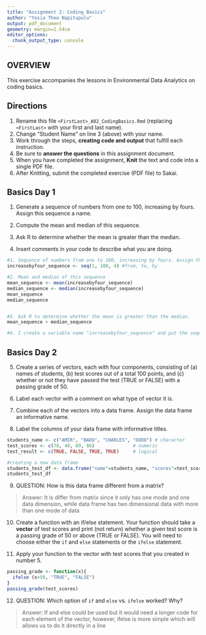 ```yaml
---
title: "Assignment 2: Coding Basics"
author: "Yosia Theo Napitupulu"
output: pdf_document
geometry: margin=2.54cm
editor_options: 
  chunk_output_type: console
---
```


## OVERVIEW

This exercise accompanies the lessons in Environmental Data Analytics on coding basics.

## Directions

1.  Rename this file `<FirstLast>_A02_CodingBasics.Rmd` (replacing `<FirstLast>` with your first and last name).
2.  Change "Student Name" on line 3 (above) with your name.
3.  Work through the steps, **creating code and output** that fulfill each instruction.
4.  Be sure to **answer the questions** in this assignment document.
5.  When you have completed the assignment, **Knit** the text and code into a single PDF file.
6.  After Knitting, submit the completed exercise (PDF file) to Sakai.

## Basics Day 1

1.  Generate a sequence of numbers from one to 100, increasing by fours. Assign this sequence a name.

2.  Compute the mean and median of this sequence.

3.  Ask R to determine whether the mean is greater than the median.

4.  Insert comments in your code to describe what you are doing.

```r
#1. Sequence of numbers from one to 100, increasing by fours. Assign this sequence a name
increasebyfour_sequence <- seq(1, 100, 4) #from, to, by

#2. Mean and median of this sequence
mean_sequence <- mean(increasebyfour_sequence)
median_sequence <- median(increasebyfour_sequence)
mean_sequence
median_sequence


#3. Ask R to determine whether the mean is greater than the median.
mean_sequence > median_sequence

#4. I create a variable name "increasebyfour_sequence" and put the sequence into it, calculate the mean and median, then asking R to determine whether mean is greater than the median by doing a conditional statement

```

## Basics Day 2

5.  Create a series of vectors, each with four components, consisting of (a) names of students, (b) test scores out of a total 100 points, and (c) whether or not they have passed the test (TRUE or FALSE) with a passing grade of 50.

6.  Label each vector with a comment on what type of vector it is.

7.  Combine each of the vectors into a data frame. Assign the data frame an informative name.

8.  Label the columns of your data frame with informative titles.

```r
students_name <- c("AMIR", "BADU", "CHARLES", "DODO") # character
test_scores <- c(78, 48, 89, 86)              # numeric
test_result <- c(TRUE, FALSE, TRUE, TRUE)     # logical

#creating a new data frame
students_test_df <- data.frame("name"=students_name, "scores"=test_scores, "result"=test_result)
students_test_df
```

9.  QUESTION: How is this data frame different from a matrix?

> Answer: It is differ from matrix since it only has one mode and one data dimension, while data frame has two dimensional data with more than one mode of data

10. Create a function with an if/else statement. Your function should take a **vector** of test scores and print (not return) whether a given test score is a passing grade of 50 or above (TRUE or FALSE). You will need to choose either the `if` and `else` statements or the `ifelse` statement. 

11. Apply your function to the vector with test scores that you created in number 5.

```r
passing_grade <- function(x){
  ifelse (x>50, "TRUE", "FALSE")
}
passing_grade(test_scores)
```

12. QUESTION: Which option of `if` and `else` vs. `ifelse` worked? Why?

> Answer: If and else could be used but it would need a longer code for each element of the vector, however, ifelse is more simple which will allows us to do it directly in a line
